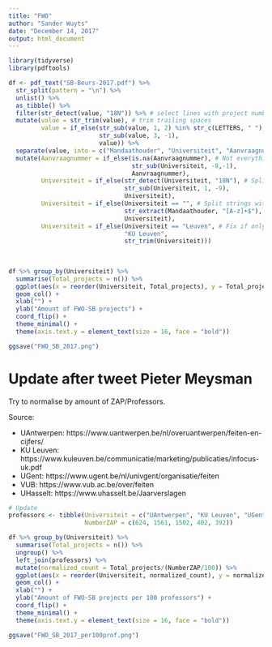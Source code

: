 ```yaml
---
title: "FWO"
author: "Sander Wuyts"
date: "December 14, 2017"
output: html_document
---
```


```r
library(tidyverse)
library(pdftools)

df <- pdf_text("SB-Beurs-2017.pdf") %>%
  str_split(pattern = "\n") %>%
  unlist() %>%
  as_tibble() %>%
  filter(str_detect(value, "18N")) %>% # select lines with project number in them
  mutate(value = str_trim(value), # trim trailing spaces
         value = if_else(str_sub(value, 1, 2) %in% str_c(LETTERS, " "),  # Remove letters
                         str_sub(value, 3, -1),
                         value)) %>%
  separate(value, into = c("Mandaathouder", "Universiteit", "Aanvraagnummer"), fill = "right", sep = "\\s{2,}") %>%
  mutate(Aanvraagnummer = if_else(is.na(Aanvraagnummer), # Not everything is parsed well so neet some tweaking
                                  str_sub(Universiteit, -8,-1),
                                  Aanvraagnummer),
         Universiteit = if_else(str_detect(Universiteit, "18N"), # Split strings with project numbers in their University column
                                str_sub(Universiteit, 1, -9),
                                Universiteit),
         Universiteit = if_else(Universiteit == "", # Split strings with University name in Mandaathouder column
                                str_extract(Mandaathouder, "[A-z]+$"),
                                Universiteit),
         Universiteit = if_else(Universiteit == "Leuven", # Fix if only Leuven was put in the University column
                                "KU Leuven",
                                str_trim(Universiteit)))
  
  
  
df %>% group_by(Universiteit) %>%
  summarise(Total_projects = n()) %>%
  ggplot(aes(x = reorder(Universiteit, Total_projects), y = Total_projects)) +
  geom_col() +
  xlab("") +
  ylab("Amount of FWO-SB projects") +
  coord_flip() +
  theme_minimal() +
  theme(axis.text.y = element_text(size = 16, face = "bold"))

ggsave("FWO_SB_2017.png")
```

# Update after tweet Pieter Meysman

Try to normalise by amount of ZAP/Professors.   

Source:

* UAntwerpen: https://www.uantwerpen.be/nl/overuantwerpen/feiten-en-cijfers/ 
* KU Leuven: https://www.kuleuven.be/communicatie/marketing/publicaties/infocus-uk.pdf 
* UGent: https://www.ugent.be/nl/univgent/organisatie/feiten 
* VUB: https://www.vub.ac.be/over/feiten 
* UHasselt: https://www.uhasselt.be/Jaarverslagen 

```r
# Update
professors <- tibble(Universiteit = c("UAntwerpen", "KU Leuven", "UGent", "VUB", "UHasselt"), 
                     NumberZAP = c(624, 1561, 1502, 402, 392))

df %>% group_by(Universiteit) %>%
  summarise(Total_projects = n()) %>%
  ungroup() %>%
  left_join(professors) %>%
  mutate(normalized_count = Total_projects/(NumberZAP/100)) %>%
  ggplot(aes(x = reorder(Universiteit, normalized_count), y = normalized_count)) +
  geom_col() +
  xlab("") +
  ylab("Amount of FWO-SB projects per 100 professors") +
  coord_flip() +
  theme_minimal() +
  theme(axis.text.y = element_text(size = 16, face = "bold"))

ggsave("FWO_SB_2017_per100prof.png")
  
```



